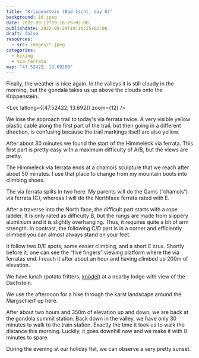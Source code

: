 ```yaml
---
title: "Krippenstein (Bad Ischl, day 6)"
background: 10.jpeg
date: 2022-09-12T19:16:25+02:00
publishdate: 2022-09-24T19:16:25+02:00
draft: false
resources:
  - src: images/*.jpeg
categories:
  - hiking
  - via ferrata
map: "47.52422, 13.69200"
---
```


Finally, the weather is nice again. In the valleys it is still cloudy in the
morning, but the gondala takes us up above the clouds onto the Krippenstein.

<Rimg src="1.jpeg" alt="Getting above the clouds" />

<Loc latlong={[47.52422, 13.692]} zoom={12} />

We lose the approach trail to today's via ferrata twice. A very visible yellow
plastic cable along the first part of the trail, but then going in a different
direction, is confusing because the trail markings itself are also yellow.

<Pano src="1.jpeg" alt="" />

<Gallery>
  <Rimg src="2.jpeg" alt="" />
  <Rimg src="3.jpeg" alt="" />
</Gallery>

After about 30 minutes we found the start of the Himmeleck via ferrata. This
first part is pretty easy with a maximum difficulty of A/B, but the views are
pretty.

<Rimg src="10.jpeg" alt="In the Himmeleck via ferrata" />

<Gallery large="true">
  <Rimg src="13.jpeg" alt="Himmeleck via ferrata" />
  <Rimg src="18.jpeg" alt="Himmeleck via ferrata" />
</Gallery>

<Gallery>
  <Rimg src="20.jpeg" alt="Mountain landscape" />
  <Rimg src="21.jpeg" alt="Himmeleck via ferrata" />
  <Rimg src="23.jpeg" alt="Himmeleck via ferrata" />
</Gallery>

The Himmeleck via ferrata ends at a chamois sculpture that we reach after about
50 minutes. I use that place to change from my mountain boots into climbing
shoes.

<Rimg src="40.jpeg" alt="Chamois sculpture at the Krippenstein" />

<Gallery>
  <Rimg src="27.jpeg" alt="At the chamois sculpture at the Krippenstein" />
  <Rimg src="33.jpeg" alt="Changing into climbing shoes" />
  <Rimg src="43.jpeg" alt="Continuing in climbing shoes" />
</Gallery>

The via ferrata splits in two here. My parents will do the Gams (“chamois“) via
ferrata (C), whereas I will do the Northface ferrata rated with E.

<Gallery>
  <Rimg src="47.jpeg" caption="Gams via ferrata" />
  <Rimg src="48.jpeg" caption="Gams via ferrata" />
  <Rimg src="56.jpeg" caption="Gams via ferrata" />
  <Rimg src="60.jpeg" caption="Gams via ferrata" />
</Gallery>

After a traverse into the North face, the difficult part starts with a rope ladder.
It is only rated as difficulty B, but the rungs are made from slippery aluminium
and it is slightly overhanging. Thus, it requires quite a bit of arm strength. In
contrast, the following C/D part is in a corner and efficiently climbed you can
almost always stand on your feet.

<Gallery large="true">
  <Rimg
    src="49.jpeg"
    caption="The slightly overhanging rope ladder (a bit hard to see against the gray rock; it is in the middle of the picture)."
  />
  <Rimg src="50.jpeg" caption="The steep head wall after the ladder." />
</Gallery>

<Gallery>
  <Rimg src="51.jpeg" caption="Still great views." />
  <Rimg src="52.jpeg" alt="View from the Nordwandklettersteig" />
</Gallery>

It follow two D/E spots, some easier climbing, and a short E crux. Shortly before
it, one can see the “five fingers” viewing platform where the via ferratas end.
I reach it after about an hour and having climbed up 200m of elevation.

<Rimg src="63.jpeg" caption="The “five fingers”." />

<Gallery>
  <Rimg src="61.jpeg" alt="Five fingers viewing platform" />
  <Rimg src="62.jpeg" alt="Summit cross" />
  <Rimg src="67.jpeg" caption="Changing back into hiking boots." />
</Gallery>

We have lunch (potato fritters,
[knödel](https://en.wikipedia.org/wiki/Kn%C3%B6del)) at a nearby lodge with view
of the Dachstein.

<Gallery>
  <Rimg src="77.jpeg" alt="Lodge where we eat" />
  <Rimg src="71.jpeg" caption="The Dachstein" />
  <Rimg src="75.jpeg" alt="Potato fritters" />
</Gallery>

We use the afternoon for a hike through the karst landscape around the
Margschierf up here.

<Pano src="2.jpeg" alt="Karst landscape" />

<Gallery>
  <Rimg src="84.jpeg" alt="Karst landscape" />
  <Rimg src="86.jpeg" alt="Karst landscape" />
  <Rimg src="89.jpeg" alt="Karst landscape" />
</Gallery>

<Rimg src="90.jpeg" alt="Karst landscape" />

<Pano src="3.jpeg" alt="Karst landscape" />

<Gallery>
  <Rimg src="93.jpeg" alt="Karst landscape" />
  <Rimg src="94.jpeg" alt="Karst landscape" />
  <Rimg src="97.jpeg" alt="Karst landscape" />
  <Rimg src="104.jpeg" alt="Karst landscape" />
  <Rimg src="107.jpeg" alt="A sign post" />
  <Rimg src="113.jpeg" alt="Karst landscape" />
  <Rimg
    src="115.jpeg"
    caption="A shark sculpture we pass on the way back. You can
climb up the interior to the mouth."
  />
  <Rimg src="117.jpeg" alt="A shark sculpture we pass on the way back." />
</Gallery>

After about two hours and 350m of elevation up and down, we are back at the
gondola summit station. Back down in the valley, we have only 30 minutes to
walk to the train station. Exactly the time it took us to walk the distance
this morning. Luckily, it goes downhill now and we make it with 8 minutes to
spare.

During the evening at our holiday flat, we can observe a very pretty sunset.

<Rimg src="126.jpeg" alt="" />

<Nextday />
